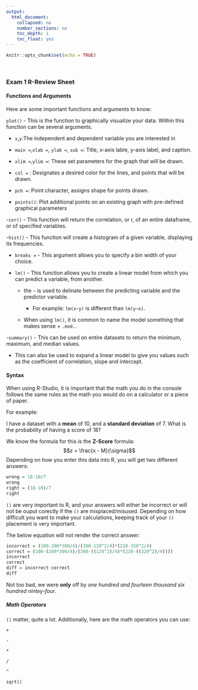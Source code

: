 ```yaml
---
output:
  html_document:
    collapsed: no
    number_sections: no
    toc_depth: 1
    toc_float: yes
---
```


```r
knitr::opts_chunk$set(echo = TRUE)
```
<br>

### Exam 1 R-Review Sheet


#### Functions and Arguments

Here are some important functions and arguments to know:

`plot()` - This is the function to graphically visualize your data. Within this function can be several arguments. 
  
  - `x`,`y`:The independent and dependent variable you are interested in
  
  - `main = `,`xlab = `, `ylab = `, `sub = `: Title, x-axis lable, y-axis label, and caption. 
  
  - `xlim = `,`ylim = `: These set parameters for the graph that will be drawn.
  
  - `col =` : Designates a desired color for the lines, and points that will be drawn. 
  
  - `pch = `: Point character, assigns shape for points drawn.

- `points()`: Plot additional points on an existing graph with pre-defined graphical parameters

-`cor()` - This function will return the correlation, or r, of an entire dataframe, or of specified variables. 

-`hist()` - This function will create a histogram of a given variable, displaying its frequencies.

  - `breaks = ` - This argument allows you to specify a bin width of your choice.

- `lm()` - This function allows you to create a linear model from which you can predict a variable, from another. 

  - the `~` is used to delinate between the predicting variable and the predictor variable. 

    - For example: `lm(x~y)` is different than `lm(y~x)`. 

  - When using `lm()`, it is common to name the model something that makes sense + `.mod.`.

-`summary()` - This can be used on entire datasets to return the minimum, maximum, and median values. 

  - This can also be used to expand a linear model to give you values such as the coefficient of correlation, slope and intercept. 
  
#### Syntax

When using R-Studio, it is important that the math you do in the console follows the same rules as the math you would do on a calculator or a piece of paper. 

For example: 

I have a dataset with a **mean** of 10, and a **standard deviation** of 7. What is the probability of having a score of 18?

We know the formula for this is the **Z-Score** formula:
$$z = \frac{x - M}{\sigma}$$
Depending on how you enter this data into R, you will get two different answers:

```r
wrong = 18-10/7
wrong
right = (18-10)/7
right
```
`()` are very important to R, and your answers will either be incorrect or will not be ouput corectly if the `()` are misplaced/misused. Depending on how difficult you want to make your calculations, keeping track of your `()` placement is very important.

The below equation will not render the correct answer:
```r
incorrect = (100-200*300/4)/(300-120^2/4)*(220-320^2/4)
correct = (100-(200*300/4)/(300-((120^2)/4)*(220-((320^2)/4))))
incorrect
correct
diff = incorrect-correct
diff

```
Not too bad, we were **only** off by *one hundred and fourteen thousand six hundred nintey-four*.

##### Math Operators


`()` matter, quite a lot. Additionally, here are the math operators you can use:

`+`

`-`

`*`

`/`

`^`

`sqrt()`

